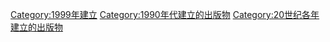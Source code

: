 {{Cat topic in year| topic=建立的出版物| year=1999}}

[[Category:1999年建立|Category:1999年建立]]
[[Category:1990年代建立的出版物|Category:1990年代建立的出版物]]
[[Category:20世纪各年建立的出版物|Category:20世纪各年建立的出版物]]